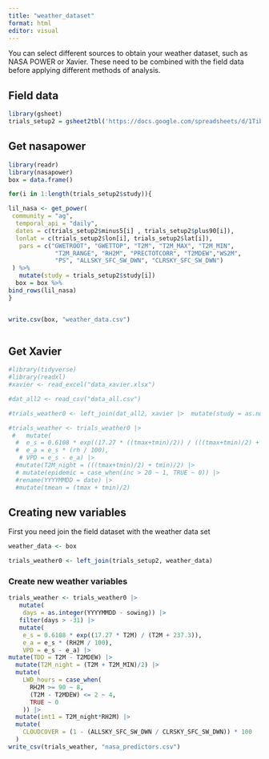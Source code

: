 ```yaml
---
title: "weather_dataset"
format: html
editor: visual
---
```


You can select different sources to obtain your weather dataset, such as NASA POWER or Xavier. These need to be combined with the field data before applying different methods of analysis.

## Field data

```r
library(gsheet) 
trials_setup2 = gsheet2tbl('https://docs.google.com/spreadsheets/d/1TibIDThKMxkCoYW3skUWShwBz51ClhSP/edit?usp=sharing&ouid=116573839171815179218&rtpof=true&sd=true')
```

## Get nasapower

```r
library(readr)
library(nasapower)
box = data.frame()

for(i in 1:length(trials_setup2$study)){

lil_nasa <- get_power(
 community = "ag",
  temporal_api = "daily",
  dates = c(trials_setup2$minus5[i] , trials_setup2$plus90[i]),
  lonlat = c(trials_setup2$lon[i], trials_setup2$lat[i]),
   pars = c("GWETROOT", "GWETTOP", "T2M", "T2M_MAX", "T2M_MIN", 
             "T2M_RANGE", "RH2M", "PRECTOTCORR", "T2MDEW","WS2M", 
             "PS", "ALLSKY_SFC_SW_DWN", "CLRSKY_SFC_SW_DWN")
 ) %>%
   mutate(study = trials_setup2$study[i])
  box = box %>%
bind_rows(lil_nasa) 
}


write.csv(box, "weather_data.csv")



```

## Get Xavier

```r
#library(tidyverse)
#library(readxl)
#xavier <- read_excel("data_xavier.xlsx")

#dat_all2 <- read_csv("data_all.csv")

#trials_weather0 <- left_join(dat_all2, xavier |>  mutate(study = as.numeric(study)))

#trials_weather <- trials_weather0 |> 
 #   mutate(
  #  e_s = 0.6108 * exp((17.27 * ((tmax+tmin)/2)) / (((tmax+tmin)/2) + 237.3)),
  #  e_a = e_s * (rh / 100),
   # VPD = e_s - e_a) |> 
  #mutate(T2M_night = (((tmax+tmin)/2) + tmin)/2) |> 
  # mutate(epidemic = case_when(inc > 20 ~ 1, TRUE ~ 0)) |> 
  #rename(YYYYMMDD = date) |> 
  #mutate(tmean = (tmax + tmin)/2)

```

## Creating new variables

First you need join the field dataset with the weather data set

```r
weather_data <- box

trials_weather0 <- left_join(trials_setup2, weather_data)
```

### Create new weather variables

```r

trials_weather <- trials_weather0 |> 
   mutate(
    days = as.integer(YYYYMMDD - sowing)) |> 
   filter(days > -31) |> 
   mutate(
    e_s = 0.6108 * exp((17.27 * T2M) / (T2M + 237.3)),
    e_a = e_s * (RH2M / 100),
    VPD = e_s - e_a) |> 
mutate(TDD = T2M - T2MDEW) |> 
  mutate(T2M_night = (T2M + T2M_MIN)/2) |> 
  mutate(
    LWD_hours = case_when(
      RH2M >= 90 ~ 8,
      (T2M - T2MDEW) <= 2 ~ 4,
      TRUE ~ 0
    )) |> 
  mutate(int1 = T2M_night*RH2M) |> 
  mutate(
    CLOUDCOVER = (1 - (ALLSKY_SFC_SW_DWN / CLRSKY_SFC_SW_DWN)) * 100
  )
write_csv(trials_weather, "nasa_predictors.csv")
```
